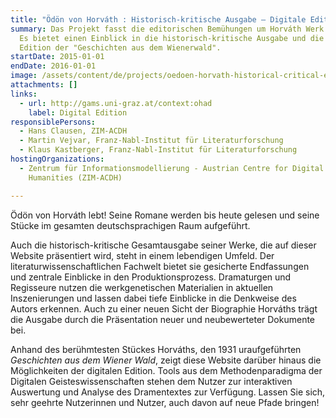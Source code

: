 ```yaml
---
title: "Ödön von Horváth : Historisch-kritische Ausgabe – Digitale Edition"
summary: Das Projekt fasst die editorischen Bemühungen um Horváth Werk zusammen.
  Es bietet einen Einblick in die historisch-kritische Ausgabe und die digitale
  Edition der "Geschichten aus dem Wienerwald".
startDate: 2015-01-01
endDate: 2016-01-01
image: /assets/content/de/projects/oedoen-horvath-historical-critical-edition-digital-edition/horvath.png
attachments: []
links:
  - url: http://gams.uni-graz.at/context:ohad
    label: Digital Edition
responsiblePersons:
  - Hans Clausen, ZIM-ACDH
  - Martin Vejvar, Franz-Nabl-Institut für Literaturforschung
  - Klaus Kastberger, Franz-Nabl-Institut für Literaturforschung
hostingOrganizations:
  - Zentrum für Informationsmodellierung - Austrian Centre for Digital
    Humanities (ZIM-ACDH)

---
```

Ödön von Horváth lebt! Seine Romane werden bis heute gelesen und seine Stücke im gesamten deutschsprachigen Raum aufgeführt.

Auch die historisch-kritische Gesamtausgabe seiner Werke, die auf dieser Website präsentiert wird, steht in einem lebendigen Umfeld. Der literaturwissenschaftlichen Fachwelt bietet sie gesicherte Endfassungen und zentrale Einblicke in den Produktionsprozess. Dramaturgen und Regisseure nutzen die werkgenetischen Materialien in aktuellen Inszenierungen und lassen dabei tiefe Einblicke in die Denkweise des Autors erkennen. Auch zu einer neuen Sicht der Biographie Horváths trägt die Ausgabe durch die Präsentation neuer und neubewerteter Dokumente bei.

Anhand des berühmtesten Stückes Horváths, den 1931 uraufgeführten _Geschichten aus dem Wiener Wald_, zeigt diese Website darüber hinaus die Möglichkeiten der digitalen Edition. Tools aus dem Methodenparadigma der Digitalen Geisteswissenschaften stehen dem Nutzer zur interaktiven Auswertung und Analyse des Dramentextes zur Verfügung. Lassen Sie sich, sehr geehrte Nutzerinnen und Nutzer, auch davon auf neue Pfade bringen!